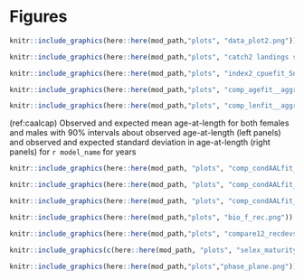  

# Figures

```r
knitr::include_graphics(here::here(mod_path,"plots", "data_plot2.png"))
```

 

```r
knitr::include_graphics(here::here(mod_path,"plots", "catch2 landings stacked.png"))
```

 

```r
knitr::include_graphics(here::here(mod_path,"plots", "index2_cpuefit_Survey.png"))
```
 

```r
knitr::include_graphics(here::here(mod_path,"plots", "comp_agefit__aggregated_across_time.png"))
```

 

```r
knitr::include_graphics(here::here(mod_path,"plots", "comp_lenfit__aggregated_across_time.png"))
```
 

(ref:caalcap) Observed and expected mean age-at-length for both females and males with 90% intervals about observed age-at-length (left panels) and observed and expected standard deviation in age-at-length (right panels) for `r model_name` for years

```r
knitr::include_graphics(here::here(mod_path, "plots", "comp_condAALfit_Andre_plotsflt2mkt0_page5.png"))
```

```r
knitr::include_graphics(here::here(mod_path, "plots", "comp_condAALfit_Andre_plotsflt2mkt0_page6.png"))
```

```r
knitr::include_graphics(here::here(mod_path, "plots", "comp_condAALfit_Andre_plotsflt2mkt0_page7.png"))
```
 
 
 



```r
knitr::include_graphics(here::here(mod_path,"plots", "bio_f_rec.png"))
```
 


```r
knitr::include_graphics(here::here(mod_path,"plots", "compare12_recdevs_uncertainty.png"))
```
 

```r
knitr::include_graphics(c(here::here(mod_path, "plots", "selex_maturity.png")))
```


```r
knitr::include_graphics(here::here(mod_path,"plots","phase_plane.png"))
```
